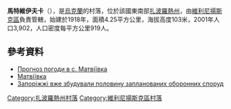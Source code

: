 {{coord|47|54|18|N|35|18|19|E|scale:30000|display=title}}

'''馬特維伊夫卡'''（{{lang-uk|Матвіївка}}），是[[烏克蘭|烏克蘭]]的村落，位於該國東南部[[扎波羅熱州|扎波羅熱州]]，由[[維利尼揚斯克區|維利尼揚斯克區]]負責管轄，始建於1918年，面積4.25平方公里，海拔高度103米，2001年人口3,902，人口密度每平方公里919人。

==參考資料==
*[http://weather.in.ua/ua/zaporozhskaja/15225 Прогноз погоди в с. Матвіївка] {{Wayback|url=http://weather.in.ua/ua/zaporozhskaja/15225 |date=20160305191610 }}
*[http://gska2.rada.gov.ua/pls/z7502/A005?rdat1=11.04.2015&rf7571=12116 Матвіївка]{{dead link|date=2018年5月 |bot=InternetArchiveBot |fix-attempted=yes }}
* [http://espreso.tv/news/2014/09/17/na_zaporizhzhi_vzhe_zbuduvaly_polonynu_zaplanovanykh_oboronnykh_sporudНа Запоріжжі вже збудували половину запланованих оборонних споруд]{{dead link|date=2018年5月 |bot=InternetArchiveBot |fix-attempted=yes }}

{{DEFAULTSORT:Матвіївка}}
[[Category:扎波羅熱州村落|Category:扎波羅熱州村落]]
[[Category:維利尼揚斯克區村落|Category:維利尼揚斯克區村落]]


{{Zaporizhia-geo-stub}}